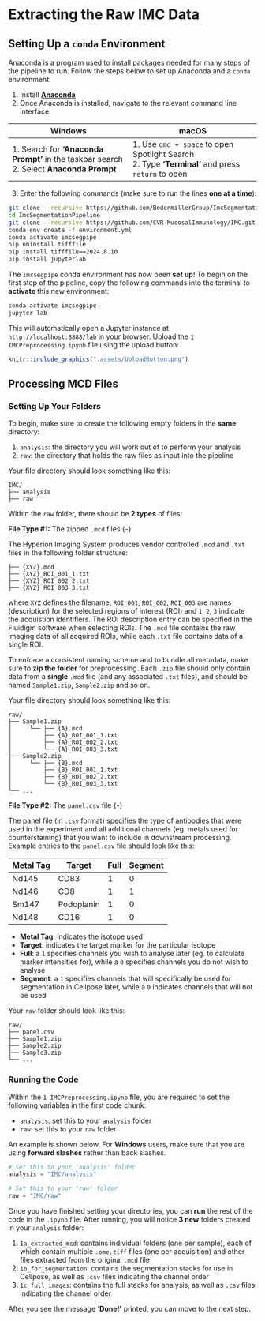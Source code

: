 # Extracting the Raw IMC Data

## Setting Up a `conda` Environment

Anaconda is a program used to install packages needed for many steps of the pipeline to run. Follow the steps below to set up Anaconda and a `conda` environment:

1. Install [**Anaconda**](https://www.anaconda.com/download) <br>
2. Once Anaconda is installed, navigate to the relevant command line interface:

<div align="center">

| Windows                                                                                            | macOS                                                                                                      |
|----------------------------------------------------------------------------------------------------|------------------------------------------------------------------------------------------------------------|
| 1. Search for **'Anaconda Prompt'** in the taskbar search <br> 2. Select **Anaconda Prompt**  <br> | 1. Use `cmd + space` to open Spotlight Search  <br> 2. Type **'Terminal'** and press `return` to open <br> |

</div>
    
3. Enter the following commands (make sure to run the lines **one at a time**):

~~~~sh
git clone --recursive https://github.com/BodenmillerGroup/ImcSegmentationPipeline.git
cd ImcSegmentationPipeline
git clone --recursive https://github.com/CVR-MucosalImmunology/IMC.git
conda env create -f environment.yml
conda activate imcsegpipe
pip uninstall tifffile
pip install tifffile==2024.8.10
pip install jupyterlab
~~~~

The `imcsegpipe` conda environment has now been **set up**! To begin on the first step of the pipeline, copy the following commands into the terminal to **activate** this new environment:

~~~~sh
conda activate imcsegpipe
jupyter lab
~~~~

This will automatically open a Jupyter instance at `http://localhost:8888/lab` in your browser. Upload the `1 IMCPreprocessing.ipynb` file using the upload button:

```r
knitr::include_graphics(".assets/UploadButton.png")
```

## Processing MCD Files

### Setting Up Your Folders

To begin, make sure to create the following empty folders in the **same** directory:

1. `analysis`: the directory you will work out of to perform your analysis
2. `raw`: the directory that holds the raw files as input into the pipeline

Your file directory should look something like this:

```text
IMC/
├── analysis
├── raw
```

Within the `raw` folder, there should be **2 types** of files:

**File Type #1:** The zipped `.mcd` files {-}

The Hyperion Imaging System produces vendor controlled `.mcd` and `.txt` files in the following folder structure:

```text
├── {XYZ}.mcd 
├── {XYZ}_ROI_001_1.txt 
├── {XYZ}_ROI_002_2.txt 
├── {XYZ}_ROI_003_3.txt 
```

where `XYZ` defines the filename, `ROI_001`, `ROI_002`, `ROI_003` are names (description) for the selected regions of interest (ROI) and `1`, `2`, `3` indicate the acquistion identifiers. The ROI description entry can be specified in the Fluidigm software when selecting ROIs. The `.mcd` file contains the raw imaging data of all acquired ROIs, while each `.txt` file contains data of a single ROI. 

To enforce a consistent naming scheme and to bundle all metadata, make sure to **zip the folder** for preprocessing. Each `.zip` file should only contain data from a **single** `.mcd` file (and any associated `.txt` files), and should be named `Sample1.zip`, `Sample2.zip` and so on. 

Your file directory should look something like this:

```text
raw/
├── Sample1.zip 
│     └── ├── {A}.mcd
│         ├── {A}_ROI_001_1.txt 
│         ├── {A}_ROI_002_2.txt 
│         └── {A}_ROI_003_3.txt
├── Sample2.zip 
│     └── ├── {B}.mcd
│         ├── {B}_ROI_001_1.txt 
│         ├── {B}_ROI_002_2.txt 
│         └── {B}_ROI_003_3.txt
└── ...
```

**File Type #2:** The `panel.csv` file {-}

The panel file (in `.csv` format) specifies the type of antibodies that were used in the experiment and all additional channels (eg. metals used for counterstaining) that you want to include in downstream processing. Example entries to the `panel.csv` file should look like this:

<div align="center">

| Metal Tag | Target      | Full | Segment |
|-----------|-------------|------|---------|
| Nd145     | CD83        | 1    | 0       |
| Nd146     | CD8         | 1    | 1       |
| Sm147     | Podoplanin  | 1    | 0       |
| Nd148     | CD16        | 1    | 0       |

</div>

- **Metal Tag**: indicates the isotope used
- **Target**: indicates the target marker for the particular isotope
- **Full**: a `1` specifies channels you wish to analyse later (eg. to calculate marker intensities for), while a `0` specifies channels you do not wish to analyse
- **Segment**: a `1` specifies channels that will specifically be used for segmentation in Cellpose later, while a `0` indicates channels that will not be used

Your `raw` folder should look like this:

```text
raw/
├── panel.csv 
├── Sample1.zip 
├── Sample2.zip 
├── Sample3.zip 
└── ... 
```

### Running the Code

Within the `1 IMCPreprocessing.ipynb` file, you are required to set the following variables in the first code chunk:

- `analysis`: set this to your `analysis` folder
- `raw`: set this to your `raw` folder

An example is shown below. For **Windows** users, make sure that you are using **forward slashes** rather than back slashes.  

```python
# Set this to your 'analysis' folder
analysis = "IMC/analysis"

# Set this to your 'raw' folder
raw = "IMC/raw"
```

Once you have finished setting your directories, you can **run** the rest of the code in the `.ipynb` file. After running, you will notice **3 new** folders created in your `analysis` folder:

1. `1a_extracted_mcd`: contains individual folders (one per sample), each of which contain multiple `.ome.tiff` files (one per acquisition) and other files extracted from the original `.mcd` file
2. `1b_for_segmentation`: contains the segmentation stacks for use in Cellpose, as well as `.csv` files indicating the channel order
3. `1c_full_images`: contains the full stacks for analysis, as well as `.csv` files indicating the channel order

After you see the message **'Done!'** printed, you can move to the next step.